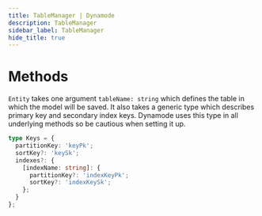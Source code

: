 ```yaml
---
title: TableManager | Dynamode
description: TableManager
sidebar_label: TableManager
hide_title: true
---
```



# Methods
`Entity` takes one argument `tableName: string` which defines the table in which the model will be saved. It also takes a generic type which describes primary key and secondary index keys. Dynamode uses this type in all underlying methods so be cautious when setting it up. 

```ts
type Keys = {
  partitionKey: 'keyPk';
  sortKey?: 'keySk';
  indexes?: {
    [indexName: string]: {
      partitionKey?: 'indexKeyPk';
      sortKey?: 'indexKeySk';
    };
  }
};
```